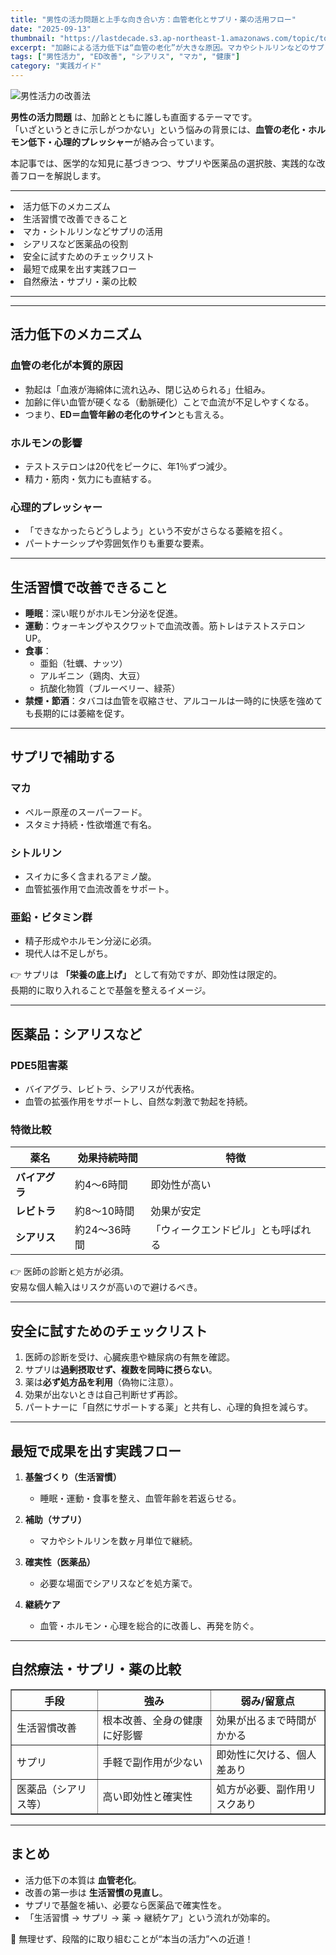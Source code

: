 ```yaml
---
title: "男性の活力問題と上手な向き合い方：血管老化とサプリ・薬の活用フロー"
date: "2025-09-13"
thumbnail: "https://lastdecade.s3.ap-northeast-1.amazonaws.com/topic/topics19/LD_Topics19.png"
excerpt: "加齢による活力低下は“血管の老化”が大きな原因。マカやシトルリンなどのサプリ、シアリスなどの医薬品、生活習慣改善まで、段階的に取り組める方法を整理しました。"
tags: ["男性活力", "ED改善", "シアリス", "マカ", "健康"]
category: "実践ガイド"
---
```


<img src="https://lastdecade.s3.ap-northeast-1.amazonaws.com/topic/topics19/LD_Topics19.png" alt="男性活力の改善法" className="rounded-xl border shadow-sm mt-3" />

**男性の活力問題** は、加齢とともに誰しも直面するテーマです。  
「いざというときに示しがつかない」という悩みの背景には、**血管の老化・ホルモン低下・心理的プレッシャー**が絡み合っています。  

本記事では、医学的な知見に基づきつつ、サプリや医薬品の選択肢、実践的な改善フローを解説します。  

---

<CalloutList color="blue">
  <li>活力低下のメカニズム</li>
  <li>生活習慣で改善できること</li>
  <li>マカ・シトルリンなどサプリの活用</li>
  <li>シアリスなど医薬品の役割</li>
  <li>安全に試すためのチェックリスト</li>
  <li>最短で成果を出す実践フロー</li>
  <li>自然療法・サプリ・薬の比較</li>
</CalloutList>

---

<AppCompareTable accent="sky"/>

<InlineToc title="Contents" accent="emerald" scrollOffset={80} />

---

## 活力低下のメカニズム

### 血管の老化が本質的原因
- 勃起は「血液が海綿体に流れ込み、閉じ込められる」仕組み。  
- 加齢に伴い血管が硬くなる（動脈硬化）ことで血流が不足しやすくなる。  
- つまり、**ED＝血管年齢の老化のサイン**とも言える。

### ホルモンの影響
- テストステロンは20代をピークに、年1％ずつ減少。  
- 精力・筋肉・気力にも直結する。  

### 心理的プレッシャー
- 「できなかったらどうしよう」という不安がさらなる萎縮を招く。  
- パートナーシップや雰囲気作りも重要な要素。

---

## 生活習慣で改善できること

- **睡眠**：深い眠りがホルモン分泌を促進。  
- **運動**：ウォーキングやスクワットで血流改善。筋トレはテストステロンUP。  
- **食事**：  
  - 亜鉛（牡蠣、ナッツ）  
  - アルギニン（鶏肉、大豆）  
  - 抗酸化物質（ブルーベリー、緑茶）  
- **禁煙・節酒**：タバコは血管を収縮させ、アルコールは一時的に快感を強めても長期的には萎縮を促す。  

---

## サプリで補助する

### マカ
- ペルー原産のスーパーフード。  
- スタミナ持続・性欲増進で有名。  

### シトルリン
- スイカに多く含まれるアミノ酸。  
- 血管拡張作用で血流改善をサポート。  

### 亜鉛・ビタミン群
- 精子形成やホルモン分泌に必須。  
- 現代人は不足しがち。  

👉 サプリは **「栄養の底上げ」** として有効ですが、即効性は限定的。  
長期的に取り入れることで基盤を整えるイメージ。

---

## 医薬品：シアリスなど

### PDE5阻害薬
- バイアグラ、レビトラ、シアリスが代表格。  
- 血管の拡張作用をサポートし、自然な刺激で勃起を持続。  

### 特徴比較
| 薬名 | 効果持続時間 | 特徴 |
|------|--------------|------|
| **バイアグラ** | 約4〜6時間 | 即効性が高い |
| **レビトラ** | 約8〜10時間 | 効果が安定 |
| **シアリス** | 約24〜36時間 | 「ウィークエンドピル」とも呼ばれる |

👉 医師の診断と処方が必須。  
安易な個人輸入はリスクが高いので避けるべき。

---

## 安全に試すためのチェックリスト

1. 医師の診断を受け、心臓疾患や糖尿病の有無を確認。  
2. サプリは**過剰摂取せず、複数を同時に摂らない**。  
3. 薬は**必ず処方品を利用**（偽物に注意）。  
4. 効果が出ないときは自己判断せず再診。  
5. パートナーに「自然にサポートする薬」と共有し、心理的負担を減らす。  

---

## 最短で成果を出す実践フロー

1. **基盤づくり（生活習慣）**  
   - 睡眠・運動・食事を整え、血管年齢を若返らせる。  

2. **補助（サプリ）**  
   - マカやシトルリンを数ヶ月単位で継続。  

3. **確実性（医薬品）**  
   - 必要な場面でシアリスなどを処方薬で。  

4. **継続ケア**  
   - 血管・ホルモン・心理を総合的に改善し、再発を防ぐ。  

---

## 自然療法・サプリ・薬の比較

<table border="1" cellSpacing="0" cellPadding="6">
  <thead>
    <tr>
      <th>手段</th>
      <th>強み</th>
      <th>弱み/留意点</th>
    </tr>
  </thead>
  <tbody>
    <tr>
      <td>生活習慣改善</td>
      <td>根本改善、全身の健康に好影響</td>
      <td>効果が出るまで時間がかかる</td>
    </tr>
    <tr>
      <td>サプリ</td>
      <td>手軽で副作用が少ない</td>
      <td>即効性に欠ける、個人差あり</td>
    </tr>
    <tr>
      <td>医薬品（シアリス等）</td>
      <td>高い即効性と確実性</td>
      <td>処方が必要、副作用リスクあり</td>
    </tr>
  </tbody>
</table>

---

## まとめ

- 活力低下の本質は **血管老化**。  
- 改善の第一歩は **生活習慣の見直し**。  
- サプリで基盤を補い、必要なら医薬品で確実性を。  
- 「生活習慣 → サプリ → 薬 → 継続ケア」という流れが効率的。  

<div className="text-lg font-bold text-pink-600 mb-2 animate-pulse text-center">
  💊 無理せず、段階的に取り組むことが“本当の活力”への近道！
</div>
